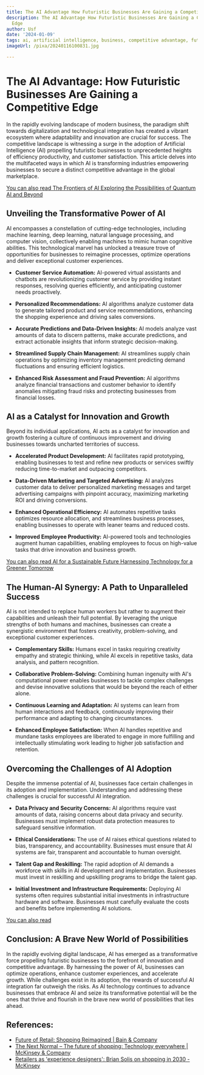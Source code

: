 ```yaml
---
title: The AI Advantage How Futuristic Businesses Are Gaining a Competitive Edge
description: The AI Advantage How Futuristic Businesses Are Gaining a Competitive
  Edge
author: Usf
date: '2024-01-09'
tags: ai, artificial intelligence, business, competitive advantage, futuristic businesses
imageUrl: /pixa/20240116100831.jpg

---
```

#  **The AI Advantage: How Futuristic Businesses Are Gaining a Competitive Edge**

In the rapidly evolving landscape of modern business, the paradigm shift towards digitalization and technological integration has created a  vibrant ecosystem where adaptability and innovation are crucial for success. The competitive landscape is witnessing a surge  in the adoption of Artificial Intelligence (AI) propelling futuristic businesses to unprecedented  heights of efficiency productivity, and customer satisfaction. This  article delves into the  multifaceted ways in which AI is transforming industries empowering businesses to secure a distinct competitive advantage in the global marketplace.

[You can also  read The Frontiers of AI  Exploring the Possibilities of Quantum AI and Beyond](The%20Frontiers%20of%20AI%20Exploring%20the%20Possibilities%20of%20Quantum%20AI%20and%20Beyond)


## **Unveiling the  Transformative Power of AI**

AI  encompasses a constellation of cutting-edge  technologies,  including machine learning,  deep learning, natural language processing,  and computer vision, collectively enabling  machines to mimic human cognitive abilities.  This technological  marvel has  unlocked a treasure  trove  of opportunities for  businesses to reimagine processes, optimize operations and deliver exceptional customer experiences.

- **Customer Service Automation:**
  AI-powered virtual assistants and chatbots are  revolutionizing customer  service by providing instant responses,  resolving queries efficiently, and anticipating customer needs proactively.

- **Personalized Recommendations:**
   AI algorithms analyze customer data to generate tailored  product and  service recommendations, enhancing the shopping experience and driving sales conversions.

- **Accurate Predictions and Data-Driven  Insights:**
  AI models analyze vast amounts of data to discern patterns, make accurate predictions, and extract actionable insights that inform strategic  decision-making.

- **Streamlined Supply Chain Management:**
  AI streamlines supply chain operations by optimizing inventory management predicting demand fluctuations  and ensuring efficient logistics.

- **Enhanced Risk Assessment and Fraud Prevention:**
  AI algorithms analyze financial transactions and customer behavior to identify  anomalies mitigating fraud risks and protecting businesses from financial losses.

## **AI as a Catalyst for Innovation and  Growth**

Beyond its individual applications, AI acts as a catalyst for innovation and growth fostering a culture  of continuous improvement and  driving businesses towards  uncharted territories of success.

- **Accelerated Product Development:**
   AI facilitates rapid  prototyping,  enabling businesses to test and refine new products or services swiftly reducing time-to-market and outpacing competitors.

- **Data-Driven Marketing and Targeted Advertising:**
  AI analyzes customer data to deliver personalized marketing messages and target advertising  campaigns with  pinpoint accuracy, maximizing marketing ROI and driving conversions.

- **Enhanced Operational Efficiency:**
  AI automates  repetitive tasks optimizes resource allocation,  and streamlines business processes, enabling businesses to operate with leaner teams and reduced costs.

- **Improved Employee Productivity:**
  AI-powered tools and  technologies augment human capabilities, enabling employees to focus on high-value tasks that drive innovation and business growth.

[You can also read AI for a Sustainable Future Harnessing Technology  for a Greener Tomorrow](AI%20for%20a%20Sustainable%20Future%20Harnessing%20Technology%20for%20a%20Greener%20Tomorrow)


## **The Human-AI Synergy: A Path to Unparalleled Success**

AI is not intended to replace human workers but rather to augment their capabilities and unleash  their  full potential. By leveraging the unique strengths of both humans and  machines, businesses can create a  synergistic environment that fosters creativity, problem-solving, and exceptional  customer experiences.

- **Complementary Skills:**
  Humans excel in tasks requiring creativity empathy and strategic thinking, while AI excels in repetitive tasks, data analysis,  and pattern recognition.

- **Collaborative Problem-Solving:**
  Combining human ingenuity with AI's computational power enables businesses to tackle complex challenges and devise innovative solutions that would be beyond the reach of either alone.

- **Continuous Learning and Adaptation:**
  AI systems can learn from human interactions and feedback, continuously improving their performance and adapting to changing circumstances.

- **Enhanced  Employee  Satisfaction:**
   When AI handles repetitive and mundane tasks employees are  liberated to engage in more fulfilling and intellectually stimulating work  leading to higher job satisfaction and retention.

## **Overcoming the Challenges of AI Adoption**

Despite the immense potential of AI, businesses face certain challenges in its  adoption and implementation. Understanding and addressing these challenges is crucial for successful AI integration.

- **Data  Privacy  and Security Concerns:**
  AI algorithms require vast amounts of data, raising concerns about data privacy and security.  Businesses  must implement robust data protection measures  to safeguard sensitive information.

- **Ethical  Considerations:**
  The use of  AI raises ethical questions related to  bias, transparency, and accountability. Businesses must ensure that AI systems  are fair, transparent and accountable to human oversight.

- **Talent  Gap and Reskilling:**
   The rapid adoption of AI  demands a workforce with  skills in AI  development and implementation.  Businesses must invest in  reskilling and upskilling programs to bridge the talent gap.

-  **Initial Investment and Infrastructure Requirements:**
  Deploying AI systems often requires substantial initial investments in infrastructure hardware and software. Businesses must carefully  evaluate the costs and benefits before implementing AI solutions.

[You can also read ]()


## **Conclusion: A Brave New World of Possibilities**

In the rapidly evolving digital landscape, AI has emerged as a  transformative  force propelling futuristic businesses to the forefront of innovation and  competitive advantage. By harnessing the power of AI, businesses can optimize operations, enhance  customer experiences, and accelerate growth. While  challenges exist in its adoption, the rewards of successful AI integration far outweigh the risks.  As AI technology continues to advance businesses that embrace AI and seize its  transformative potential  will be the ones that thrive and flourish in the  brave new world of possibilities that lies  ahead.

## References:
- [Future of Retail: Shopping Reimagined | Bain & Company](https://www.bain.com/how-we-help/future-of-retail-shopping-reimagined/)
- [The Next Normal – The future of shopping: Technology everywhere | McKinsey & Company](https://www.mckinsey.com/featured-insights/the-next-normal/shopping)
- [Retailers as 'experience designers': Brian Solis on shopping in 2030 - McKinsey](https://www.mckinsey.com/capabilities/growth-marketing-and-sales/our-insights/retailers-as-experience-designers-brian-solis-on-shopping-in-2030)
